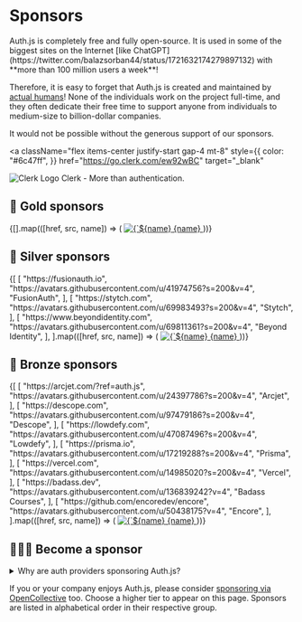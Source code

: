 
# Sponsors

<Callout type="info">
  Auth.js is completely free and fully open-source. It is used in some of the
  biggest sites on the Internet [like
  ChatGPT](https://twitter.com/balazsorban44/status/1721632174279897132) with
  **more than 100 million users a week**!
</Callout>

Therefore, it is easy to forget that Auth.js is created and maintained by [actual humans](/contributors#core-team)! None of the individuals work on the project full-time, and they often dedicate their free time to support anyone from individuals to medium-size to billion-dollar companies.

It would not be possible without the generous support of our sponsors.

<a
  className="flex items-center justify-start gap-4 mt-8"
  style={{
    color: "#6c47ff",
  }}
  href="https://go.clerk.com/ew92wBC"
  target="_blank"
>
  <img
    src="/img/etc/clerk-logo.svg"
    alt="Clerk Logo"
    className="rounded-xl w-24 dark:bg-[#f0f4f9] px-6 py-4"
  />
  <span className="text-xl md:text-3xl text-sky-600">
    Clerk - More than authentication.
  </span>
</a>

## 🥇 Gold sponsors

<div className="flex flex-wrap gap-2">
  {[].map(([href, src, name]) => (
    <a
      key={name}
      href={href}
      target="_blank"
      className="text-center flex flex-col items-center gap-3 text-sky-600 font-semibold mt-8"
    >
      <img
        className="w-20 bg-slate-100 rounded-md p-2"
        src={src}
        alt={`${name} Logo`}
      />
      {name}
    </a>
  ))}
</div>

## 🥈 Silver sponsors

<div className="flex flex-wrap flex-row gap-8 md:gap-16 pt-8">
  {[
    [
      "https://fusionauth.io",
      "https://avatars.githubusercontent.com/u/41974756?s=200&v=4",
      "FusionAuth",
    ],
    [
      "https://stytch.com",
      "https://avatars.githubusercontent.com/u/69983493?s=200&v=4",
      "Stytch",
    ],
    [
      "https://www.beyondidentity.com",
      "https://avatars.githubusercontent.com/u/69811361?s=200&v=4",
      "Beyond Identity",
    ],
  ].map(([href, src, name]) => (
    <a
      key={name}
      href={href}
      target="_blank"
      className="text-center flex flex-col items-center gap-3 text-sky-600 font-semibold"
    >
      <img
        className="w-20 bg-slate-100 rounded-md p-2"
        src={src}
        alt={`${name} Logo`}
      />
      {name}
    </a>
  ))}
</div>

## 🥉 Bronze sponsors

<div className="flex flex-wrap flex-row gap-8 md:gap-16 pt-8">
  {[
    [
      "https://arcjet.com/?ref=auth.js",
      "https://avatars.githubusercontent.com/u/24397786?s=200&v=4",
      "Arcjet",
    ],
    [
      "https://descope.com",
      "https://avatars.githubusercontent.com/u/97479186?s=200&v=4",
      "Descope",
    ],
    [
      "https://lowdefy.com",
      "https://avatars.githubusercontent.com/u/47087496?s=200&v=4",
      "Lowdefy",
    ],
    [
      "https://prisma.io",
      "https://avatars.githubusercontent.com/u/17219288?s=200&v=4",
      "Prisma",
    ],
    [
      "https://vercel.com",
      "https://avatars.githubusercontent.com/u/14985020?s=200&v=4",
      "Vercel",
    ],
    [
      "https://badass.dev",
      "https://avatars.githubusercontent.com/u/136839242?v=4",
      "Badass Courses",
    ],
    [
      "https://github.com/encoredev/encore",
      "https://avatars.githubusercontent.com/u/50438175?v=4",
      "Encore",
    ],
  ].map(([href, src, name]) => (
    <a
      key={name}
      href={href}
      target="_blank"
      className="text-center flex flex-col items-center gap-3 text-sky-600 font-semibold"
    >
      <img
        className="w-20 bg-slate-100 rounded-md p-2"
        src={src}
        alt={`${name} Logo`}
      />
      {name}
    </a>
  ))}
</div>

## 🙇🏽‍♂️ Become a sponsor

<div className="mt-8">
<details>
  <summary>
    Why are auth providers sponsoring Auth.js?
  </summary>

Auth.js is a set of libraries that make it easy to add authentication to any application with any framework. There are companies who provide authentication as a service with high availability/first-class support and more. Auth.js libraries make it easy to integrate with them. Some of the following companies very generously sponsor Auth.js to help support the project and the community. We welcome their support and are grateful for it. If you feel that Auth.js is not able to meet your needs, we encourage you to check them out.

</details>
</div>

If you or your company enjoys Auth.js, please consider [sponsoring via OpenCollective](https://opencollective.com/nextauth) too. Choose a higher tier to appear on this page. Sponsors are listed in alphabetical order in their respective group.

